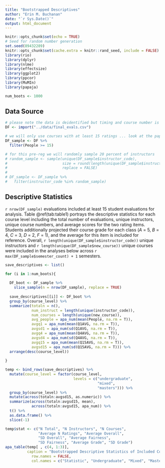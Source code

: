 ```yaml
---
title: "Bootstrapped Descriptives"
author: "Erin M. Buchanan"
date: "`r Sys.Date()`"
output: html_document
---
```


```r
knitr::opts_chunk$set(echo = TRUE)
# Seed for random number generation
set.seed(89432289)
knitr::opts_chunk$set(cache.extra = knitr::rand_seed, include = FALSE)
library(rio)
library(dplyr)
library(nlme)
library(effectsize)
library(ggplot2)
library(ppcor)
library(MuMIn)
library(papaja)

num_boots <- 1000
```

## Data Source

```r
# please note the data is deidentified but timing and course number is accurate
DF <- import("../data/final_evals.csv")

# we will only use courses with at least 15 ratings ... look at the paper that may be reliable (2013)
DF_sample <- DF %>% 
  filter(People >= 15)

# for this pre-reg we will randomly sample 20 percent of instructors 
# random_sample <- sample(unique(DF_sample$instructor_code), 
#                         size = round(length(unique(DF_sample$instructor_code)) * .30),
#                         replace = FALSE)
# 
# DF_sample <- DF_sample %>% 
#   filter(instructor_code %in% random_sample)
```

## Descriptive Statistics

`r nrow(DF_sample)` evaluations included at least 15 student evaluations
for analysis. Table \@ref(tab:table1) portrays the descriptive
statistics for each course level including the total number of
evaluations, unique instructors, unique course numbers, and average
scores for the two rating items. Students additionally projected their
course grade for each class (*A* = 5, *B* = 4, *C* = 3, *D* = 2, *F* =
1), and the average for this item is included for reference. Overall,
`r length(unique(DF_sample$instructor_code))` unique instructors and
`r length(unique(DF_sample$new_course))` unique courses were included in
the analyses below across `r max(DF_sample$semester_count) + 1`
semesters.

```r
save_descriptives <- list()

for (i in 1:num_boots){
  
  DF_boot <- DF_sample %>% 
    slice_sample(n = nrow(DF_sample), replace = TRUE)
  
  save_descriptives[[i]] <- DF_boot %>% 
  group_by(course_level) %>% 
  summarize(totaln = n(), 
            num_instruct = length(unique(instructor_code)),
            num_courses = length(unique(new_course)),
            avg_people = apa_num(mean(People, na.rm = T)), 
            avgq1 = apa_num(mean(Q1AVG, na.rm = T)), 
            avgsd1 = apa_num(sd(Q1AVG, na.rm = T)), 
            avgq4 = apa_num(mean(Q4AVG, na.rm = T)),
            avgsd4 = apa_num(sd(Q4AVG, na.rm = T)),
            avgq15 = apa_num(mean(Q15AVG, na.rm = T)), 
            avgsd15 = apa_num(sd(Q15AVG, na.rm = T))) %>% 
  arrange(desc(course_level))
  
}

temp <- bind_rows(save_descriptives) %>% 
  mutate(course_level = factor(course_level, 
                               levels = c("undergraduate",
                                          "mixed", 
                                          "masters"))) %>% 
  group_by(course_level) %>% 
  mutate(across(totaln:avgsd15, as.numeric)) %>% 
  summarize(across(totaln:avgsd15, mean),
            across(totaln:avgsd15, apa_num)) %>% 
  t() %>% 
  as.data.frame() %>% 
  slice(-1)

temp$stat <- c("N Total", "N Instructors", "N Courses",
               "Average N Ratings", "Average Overall", 
               "SD Overall", "Average Fairness", 
               "SD Fairness", "Average Grade", "SD Grade")
apa_table(temp[ , c(4, 1:3)], 
          caption = "Bootstrapped Descriptive Statistics of Included Courses", 
            row.names = FALSE, 
            col.names = c("Statistic", "Undergraduate", "Mixed", "Master's"))
```

